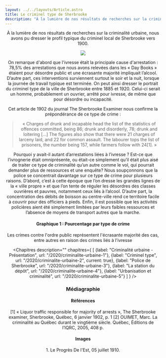 ```yaml
---
layout: ../../layouts/Article.astro
title: Le criminel type de Sherbrooke
description: "À la lumière de nos résultats de recherches sur la criminalité urbaine, nous avons pu dresser le profil typique du criminel local de Sherbrooke vers 1900."
---
```


<Header titre="Le criminel type de Sherbrooke" image="/assets/img/03Q_P600S4SS3P469_560.jpg"/>

<Text>

À la lumière de nos résultats de recherches sur la criminalité urbaine, nous avons pu dresser le profil typique du criminel local de Sherbrooke vers 1900.

  <img class="mx-auto" src="/assets/img/thumbnail_LeProgresDeLEst_5juillet1910_p3-300x122.jpg"/>

On remarque d'abord que l'ivresse était la principale cause d'arrestation : 78,5% des arrestations que nous avons relevées dans les « Day Books » étaient pour désordre public et une écrasante majorité impliquait l’alcool. D’autre part, ces interventions surviennent surtout le soir et la nuit, lorsque la journée de travail typique est terminée. On peut ainsi dresser le portrait du criminel type de la ville de Sherbrooke entre 1885 et 1920. Celui-ci serait un homme, probablement un ouvrier, arrêté pour ivresse, de même que pour désordre ou incapacité.

Cet article de 1902 du journal The Sherbrooke Examiner nous confirme la prépondérance de ce type de crime :
<blockquote>« Charges of drunk and incapable head the list of the statistics of offences committed, being 86; drunk and disorderly, 78; drunk and loitering [...] The figures also show that there were 21 charges of larceny laid, and 22 for common assault. The labourer tops the list of prisoners, the number being 157, while farmers follow with 24[1]. »</blockquote>

Pourquoi y avait-il autant d’arrestations liées à l’ivresse ? Est-ce que l’ivrognerie était omniprésente, ou était-ce simplement qu’il était plus aisé de traiter ce type de criminalité qu’un autre comme le vol, qui pourrait demander plus de ressources et une enquête? Nous soupçonnons que la police se concentrait davantage sur ce type de crime pour plusieurs raisons. D’abord, c’est à cette époque que l’on dresse les grandes lignes de la « ville propre » et que l’on tente de réguler les désordres des classes ouvrières et pauvres, notamment ceux liés à l’alcool. D’autre part, la concentration des débits de boisson au centre-ville rend ce territoire facile à couvrir pour des officiers à pieds. Enfin, il est possible que les activités policières aient été simplement limitées par leurs faibles ressources et l’absence de moyens de transport autres que la marche.
</Text>

<div class="bg-white py-10">
  <div class="px-20 text-center text-sm">
    <h4>Graphique 1 : Pourcentage par type de crime</h4>
    Les crimes contre l'ordre public représentent l'écrasante majorité des cas, entre autres en raison des crimes liés à l'ivresse
  </div>
  <div class="flourish-embed flourish-chart" data-src="visualisation/3466316">
    <script src="https://public.flourish.studio/resources/embed.js"></script>
  </div>
</div>

<Chapitres 
  description=""
  chapitres={
    [
      {label: "Criminalité urbaine - Présentation", url: "/2020/criminalite-urbaine-1"},
      {label: "Criminel type", url: "/2020/criminalite-urbaine-2", current: true},
      {label: "Police de Sherbrooke", url: "/2020/criminalite-urbaine-3"},
      {label: "La station du dépôt", url: "/2020/criminalite-urbaine-4"},
      {label: "Urbanisation et criminalité", url: "/2020/criminalite-urbaine-5"}
    ]
  }
/>

<div class="p-10 lg:p-24 py-5 lg:py-12 text-sm bg-gray-400">
  <h3>Médiagraphie</h3>
<h4>Références</h4>
[1]  « Liquor traffic responsible for majority of arrests », The Sherbrooke examiner, Sherbrooke, Québec, 6 janvier 1902, p. 1
[2] OUIMET, Marc. La criminalité au Québec durant le vingtième siècle. Québec, Éditions de l’IQRC, 2005, 408 p.

<h4>Images</h4>
1. Le Progrès De l'Est, 05 juillet 1910.
</div>